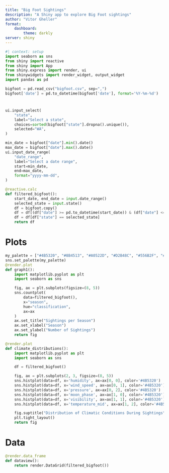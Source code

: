 ```yaml
---
title: "Big Foot Sightings"
description: "A Shiny app to explore Big Foot sightings"
author: "Vitor Gheller"
format: 
    dashboard:
        theme: darkly
server: shiny
---
```


```python
#| context: setup
import seaborn as sns
from shiny import reactive
from shiny import App
from shiny.express import render, ui
from shinywidgets import render_widget, output_widget
import pandas as pd

bigfoot = pd.read_csv("bigfoot.csv", sep=",")
bigfoot['date'] = pd.to_datetime(bigfoot['date'], format='%Y-%m-%d')
```

#  {.sidebar}

```python
ui.input_select(
    "state",
    label="Select a state",
    choices=sorted(bigfoot["state"].dropna().unique()),
    selected="WA", 
)

min_date = bigfoot["date"].min().date()
max_date = bigfoot["date"].max().date()
ui.input_date_range(
    "date_range",
    label="Select a date range",
    start=min_date,
    end=max_date,
    format="yyyy-mm-dd",
)

@reactive.calc
def filtered_bigfoot():
    start_date, end_date = input.date_range()
    selected_state = input.state()
    df = bigfoot.copy()
    df = df[(df["date"] >= pd.to_datetime(start_date)) & (df["date"] <= pd.to_datetime(end_date))]
    df = df[df["state"] == selected_state]
    return df

```




# Plots

```python
my_palette = ["#4B5320", "#8B4513", "#A0522D", "#D2B48C", "#556B2F", "#6B8E23", "#2E8B57"] 
sns.set_palette(my_palette)
@render.plot
def graph1():
    import matplotlib.pyplot as plt
    import seaborn as sns

    fig, ax = plt.subplots(figsize=(8, 5))
    sns.countplot(
        data=filtered_bigfoot(),
        x="season",
        hue="classification",
        ax=ax
    )
    ax.set_title("Sightings per Season")
    ax.set_xlabel("Season")
    ax.set_ylabel("Number of Sightings")
    return fig
```

```python
@render.plot
def climate_distributions():
    import matplotlib.pyplot as plt
    import seaborn as sns

    df = filtered_bigfoot()

    fig, ax = plt.subplots(2, 3, figsize=(8, 5))
    sns.histplot(data=df, x='humidity', ax=ax[0, 0], color='#4B5320')
    sns.histplot(data=df, x='wind_speed', ax=ax[0, 1], color='#4B5320')
    sns.histplot(data=df, x='pressure', ax=ax[0, 2], color='#4B5320')
    sns.histplot(data=df, x='moon_phase', ax=ax[1, 0], color='#4B5320')
    sns.histplot(data=df, x='visibility', ax=ax[1, 1], color='#4B5320')
    sns.histplot(data=df, x='temperature_mid', ax=ax[1, 2], color='#4B5320')

    fig.suptitle("Distribution of Climatic Conditions During Sightings", fontsize=14)
    plt.tight_layout()
    return fig
```

# Data

```python
@render.data_frame
def dataview():
    return render.DataGrid(filtered_bigfoot())
```
